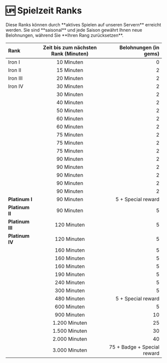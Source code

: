 
# 🆙 Spielzeit Ranks

<Callout type="info" emoji="ℹ️">
    Diese Ranks können durch **aktives Spielen auf unseren Servern** erreicht werden.  
    Sie sind **saisonal** und jede Saison gewährt Ihnen neue Belohnungen, während Sie **Ihren Rang zurücksetzen**.
</Callout>

| Rank        | Zeit bis zum nächsten Rank (Minuten) |   Belohnungen (in gems) |
| :------------ | :---------: | ----------: |
| Iron I | 10 Minuten | 0 |
| Iron II |    15 Minuten     |    2  |
| Iron III | 20 Minuten |   2 |
| Iron IV | 30 Minuten | 2 |
| <ColorText text="Bronze I" class="text-amber-800" /> | 30 Minuten | 2 |
| <ColorText text="Bronze II" class="text-amber-800" /> | 40 Minuten  | 2 |
| <ColorText text="Bronze III" class="text-amber-800" /> | 50 Minuten | 2 |
| <ColorText text="Bronze IV" class="text-amber-800" /> | 60 Minuten | 2 |
| <ColorText text="Silver I" class="text-slate-600" /> | 60 Minuten | 2 |
| <ColorText text="Silver II" class="text-slate-600" /> | 75 Minuten | 2 |
| <ColorText text="Silver III" class="text-slate-600" />  | 75 Minuten | 2 |
| <ColorText text="Silver IV" class="text-slate-600" />  | 75 Minuten | 2 |
| <ColorText text="Gold I" class="text-yellow-500" />  | 90 Minuten | 2 |
| <ColorText text="Gold II" class="text-yellow-500" /> | 90 Minuten | 2 |
| <ColorText text="Gold III" class="text-yellow-500" /> | 90 Minuten | 2 |
| <ColorText text="Gold IV" class="text-yellow-500" /> | 90 Minuten | 2 |
| <ColorText text="Gold V" class="text-yellow-500" /> | 90 Minuten | 2 |
| **Platinum I** | 90 Minuten | 5 + Special reward |
| **Platinum II** | 90 Minuten | 5 |
| **Platinum III** | 120 Minuten | 5 |
| **Platinum IV** | 120 Minuten | 5 |
| <ColorText text="Emerald I" class="text-emerald-500" /> | 160 Minuten | 5 |
| <ColorText text="Emerald I" class="text-emerald-500" /> | 160 Minuten | 5 |
| <ColorText text="Emerald I" class="text-emerald-500" /> | 160 Minuten | 5 |
| <ColorText text="Amethyst I" class="text-violet-600" /> | 190 Minuten | 5 |
| <ColorText text="Amethyst II" class="text-violet-600" /> | 240 Minuten | 5 |
| <ColorText text="Amethyst III" class="text-violet-600" /> | 300 Minuten | 5 |
| <ColorText text="Diamond I" class="text-blue-600" /> | 480 Minuten | 5 + Special reward |
| <ColorText text="Diamond II" class="text-blue-600" /> | 600 Minuten | 5 |
| <ColorText text="Diamond III" class="text-blue-600" /> | 900 Minuten | 10 |
| <ColorText text="Master" class="text-yellow-500" /> | 1.200 Minuten | 25 |
| <ColorText text="Grandmaster" class="text-amber-600" /> | 1.500 Minuten | 30 |
| <ColorText text="Challenger" class="text-red-700" /> | 2.000 Minuten | 40 |
| <ColorText text="Legend" class="text-rose-500" /> | 3.000 Minuten | 75 + Badge + Special reward |
